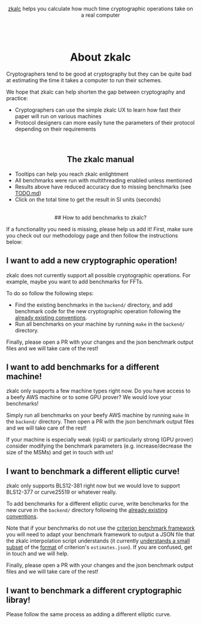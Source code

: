 


<Col span={16} offset={4} style={{ fontSize: "15px"}}>

<center>

[zkalc](https://github.com/asn-d6/zkalc) helps you calculate how much time
cryptographic operations take on a real computer

<br />
<br />

# About zkalc
</center>

Cryptographers tend to be good at cryptography but they can be quite bad at
estimating the time it takes a computer to run their schemes.

We hope that zkalc can help shorten the gap between cryptography and practice:

- Cryptographers can use the simple zkalc UX to learn how fast their paper will
  run on various machines
- Protocol designers can more easily tune the parameters of their protocol
  depending on their requirements

<br />

<center>

## The zkalc manual

</center>

- Tooltips can help you reach zkalc enlightment <br />
- All benchmarks were run with multithreading enabled unless mentioned <br />
- Results above <InlineMath math="\mathbb{2^{22}}" /> have reduced accuracy due
  to missing benchmarks (see
  [TODO.md](https://github.com/asn-d6/zkalc/blob/main/TODO.md)) <br />
- Click on the total time to get the result in SI units (seconds) <br />

<br />

<center>
  ## How to add benchmarks to zkalc?
  <br />
</center>

If a functionality you need is missing, please help us add it! First, make sure
you <Link href="/methodology">check out our methodology page</Link> and then
follow the instructions below:

## I want to add a new cryptographic operation!

zkalc does not currently support all possible cryptographic operations. For
example, maybe you want to add benchmarks for FFTs.

To do so follow the following steps:

- Find the existing benchmarks in the `backend/` directory, and add benchmark
  code for the new cryptographic operation following the
  [already existing conventions](https://github.com/asn-d6/zkalc/blob/main/backend/blstrs/benches/bench_blstrs.rs).
- Run all benchmarks on your machine by running `make` in the `backend/`
  directory.

Finally, please open a PR with your changes and the json benchmark output files
and we will take care of the rest!

## I want to add benchmarks for a different machine!

zkalc only supports a few machine types right now. Do you have access to a beefy
AWS machine or to some GPU prover? We would love your benchmarks!

Simply run all benchmarks on your beefy AWS machine by running `make` in the
`backend/` directory. Then open a PR with the json benchmark output files and we
will take care of the rest!

If your machine is especially weak (rpi4) or particularly strong (GPU prover)
consider modifying the benchmark parameters (e.g. increase/decrease the size of
the MSMs) and get in touch with us!

## I want to benchmark a different elliptic curve!

zkalc only supports BLS12-381 right now but we would love to support BLS12-377
or curve25519 or whatever really.

To add benchmarks for a different elliptic curve, write benchmarks for the new
curve in the `backend/` directory following the
[already existing conventions](https://github.com/asn-d6/zkalc/blob/main/backend/blstrs/benches/bench_blstrs.rs).

Note that if your benchmarks do not use the
[criterion benchmark framework](https://docs.rs/criterion/latest/criterion/) you
will need to adapt your benchmark framework to output a JSON file that the zkalc
interpolation script understands (it currently
[understands a small subset](https://github.com/asn-d6/zkalc/blob/main/perf/fit.py#L128)
of the
[format](https://github.com/asn-d6/zkalc/blob/main/perf/blstrs/estimates.json)
of criterion's `estimates.json`). If you are confused, get in touch and we will
help.

Finally, please open a PR with your changes and the json benchmark output files
and we will take care of the rest!

## I want to benchmark a different cryptographic libray!

Please follow the same process as adding a different elliptic curve.
</Col>

